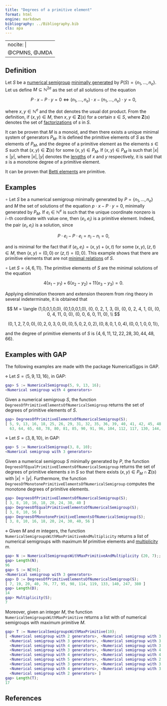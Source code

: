 ```yaml
---
title: "Degrees of a primitive element"
format: html
engine: markdown
bibliography: ../Bibliography.bib
cls: apa
---
```


---
nocite: |
  @CPMNS, @JMDA
---


<!--  -->

## Definition

Let $S$ be a [numerical semigroup](Numerical-semigroup.qmd) [minimally generated](Minimal-set-of-generators.qmd) by $P(S) = \{n_1, \ldots, n_e\}$. Let us define $M \subseteq \mathbb{N}^{2e}$ as the set of all solutions of the equation

$$
P \cdot x - P \cdot y = 0 \Longleftrightarrow (n_1, \ldots, n_e) \cdot x - (n_1, \ldots, n_e) \cdot y = 0,
$$

where $x,y \in \mathbb{N}^e$ and the dot denotes the usual dot product. From the definition, if $(x,y) \in M$, then $x,y \in \mathbf{Z}(s)$ for a certain $s \in S$, where $\mathbf{Z}(s)$ denotes the set of [factorizations](../Presentations-NS/Set-of-factorizations.qmd) of $s$ in $S$.

It can be proven that $M$ is a monoid, and then there exists a unique minimal system of generators $P_M$. It is defined the primitive elements of $S$ as the elements of $P_M$, and the degree of a primitive element as the elements $s \in S$ such that $(x,y) \in \mathbf{Z}(s)$ for some $(x,y) \in P_M$. If $(x,y) \in P_M$ is such that $|x| \le |y|$, where $|x|, |y|$ denotes the [lengths](../Fact-and-div/Length-factorization.qmd) of $x$ and $y$ respectively, it is said that $s$ is a monotone degree of a primitive element.

It can be proven that [Betti elements](../Presentations-NS/Betti-element.qmd) are primitive.

## Examples

$\circ$ Let $S$ be a numerical semigroup minimally generated by $P = \{n_1, \ldots, n_e\}$ and $M$ the set of solutions of the equation $p \cdot x - P \cdot y = 0$, minimally generated by $P_M$. If $e_i \in \mathbb{N}^e$ is such that the unique coordinate nonzero is $i-$th coordinate with value one, then $(e_i, e_i)$ is a primitive element. Indeed, the pair $(e_i, e_i)$ is a solution, since

$$
P \cdot e_i - P \cdot e_i = n_i - n_i = 0,
$$

and is minimal for the fact that if $(e_i,e_i) = (x,y) + (x,t)$ for some $(x,y), (z,t) \in M$, then $(x,y) = (0,0)$ or $(z,t) = (0,0)$. This example shows that there are primitive elements that are not [minimal relations](../Presentations-NS/Presentation-NS.qmd) of $S$.

$\circ$ Let $S = \langle 4, 6, 11 \rangle$. The primitive elements of $S$ are the minimal solutions of the equation

$$
4(x_1 - y_1) + 6(x_2 - y_2) + 11(x_3 - y_3) = 0.
$$

Applying elimination theorem and extension theorem from ring theory in several indeterminate, it is obtained that

$$
M = \langle (1,0,0,1,0,0), (0,1,0,0,1,0), (0, 0, 2, 1, 3, 0), (0, 0, 2, 4, 1, 0),
  (0, 0, 4, 11, 0, 0), (0, 0, 6, 0, 11, 0), \\
$$

$$ 
(0, 1, 2, 7, 0, 0), (0, 2, 0, 3, 0, 0), (0, 5, 0, 2, 0, 2), (0, 8, 0, 1, 0, 4), (0,0,1,0,0,1) \rangle,
$$

and the degree of primitive elements of $S$ is $\{4, 6, 11, 12, 22, 28, 30, 44, 48, 66\}$.

## Examples with GAP

The following examples are made with the package NumericalSgps in GAP.

$\diamond$ Let $S = \langle 5, 9, 13, 16 \rangle$, in GAP:

``` gap
gap> S := NumericalSemigroup(5, 9, 13, 16);
<Numerical semigroup with 4 generators>
```

Given a numerical semigroup $S$, the function `DegreesOfPrimitiveElementsOfNumericalSemigroup` returns the set of degrees of primitive elements of $S$.

``` gap
gap> DegreesOfPrimitiveElementsOfNumericalSemigroup(S);
[ 5, 9, 13, 16, 18, 25, 26, 29, 31, 32, 35, 36, 39, 40, 41, 42, 45, 48, 52, 53, 55, 57, 58,
  63, 64, 65, 68, 78, 80, 81, 85, 90, 91, 96, 104, 112, 117, 130, 144, 169, 208 ]
```

$\diamond$ Let $S = \langle 3, 8, 10 \rangle$, in GAP:

``` gap
gap> S := NumericalSemigroup(3, 8, 10);
<Numerical semigroup with 3 generators>
```

Given a numerical semigroup $S$ minimally generated by $P$, the function `DegreesOfEqualPrimitiveElementsOfNumericalSemigroup` returns the set of degrees of primitive elements $s$ in $S$ so that there exists $(x,y) \in P_M \cap \mathbf{Z}(s)$ with $|x| = |y|$. Furthermore, the function `DegreesOfMonotonePrimitiveElementsOfNumericalSemigroup` computes the monotone degrees of primitive elements.

``` gap
gap> DegreesOfPrimitiveElementsOfNumericalSemigroup(S);
[ 3, 8, 10, 16, 18, 20, 24, 30, 40 ]
gap> DegreesOfEqualPrimitiveElementsOfNumericalSemigroup(S);
[ 3, 8, 10, 56 ]
gap> DegreesOfMonotonePrimitiveElementsOfNumericalSemigroup(S);
[ 3, 8, 10, 16, 18, 20, 24, 30, 40, 56 ]
```

$\diamond$ Given $M$ and $m$ integers, the function `NumericalSemigroupsWithMaxPrimitiveAndMultiplicity` returns a list of numerical semigroups with maximum $M$ primitive elements and [multiplicity](Multiplicity.qmd) $m$.

``` gap
gap> N := NumericalSemigroupsWithMaxPrimitiveAndMultiplicity (20, 7);;
gap> Length(N);
96
gap> S := N[96];
<Numerical semigroup with 3 generators>
gap> D := DegreesOfPrimitiveElementsOfNumericalSemigroup(S);
[ 7, 19, 20, 40, 76, 77, 95, 98, 114, 119, 133, 140, 247, 380 ]
gap> Length(D);
14
gap> Multiplicity(S);
7
```

Moreover, given an integer $M$, the function `NumericalSemigroupsWithMaxPrimitive` returns a list with of numerical semigroups with maximum primitive $M$.

``` gap
gap> T := NumericalSemigroupsWithMaxPrimitive(10);
[ <Numerical semigroup with 2 generators>, <Numerical semigroup with 3 generators>,
  <Numerical semigroup with 3 generators>, <Numerical semigroup with 3 generators>,
  <Numerical semigroup with 4 generators>, <Numerical semigroup with 3 generators>,
  <Numerical semigroup with 3 generators>, <Numerical semigroup with 4 generators>,
  <Numerical semigroup with 4 generators>, <Numerical semigroup with 4 generators>,
  <Numerical semigroup with 5 generators>, <Numerical semigroup with 2 generators>,
  <Numerical semigroup with 3 generators>, <Numerical semigroup with 3 generators>,
  <Numerical semigroup with 4 generators>, <Numerical semigroup with 3 generators>,
  <Numerical semigroup with 2 generators> ]
gap> Length(T);
17
```

## References

::: {#refs}

:::
